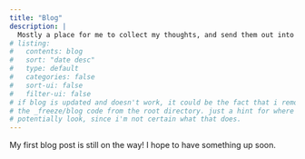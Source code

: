 ```yaml
---
title: "Blog"
description: |
  Mostly a place for me to collect my thoughts, and send them out into the void.
# listing:
#   contents: blog
#   sort: "date desc"
#   type: default
#   categories: false
#   sort-ui: false
#   filter-ui: false
# if blog is updated and doesn't work, it could be the fact that i removed
# the _freeze/blog code from the root directory. just a hint for where to
# potentially look, since i'm not certain what that does.
---
```


My first blog post is still on the way! I hope to have something up soon.
